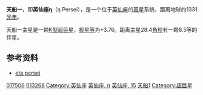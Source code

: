 {{Starbox short |
| name = 天船一（英仙座η）<br>η Persei
| epoch=[[J2000.0|J2000.0]]
| constell=[[英仙座|英仙座]] 
| 星官=[[胃宿|胃宿]] [[天船|天船]]
| ra=02<sup>h</sup> 50<sup>m</sup> 41.8<sup>s</sup>
| dec=+55° 53' 44"
| spectral=K3 Ib-IIa
| appmag_v=+3.76
| dist_ly=1331
| dist_pc=408
| names=Miram, 15 Per, [[Star_catalogue#BS,_BSC,_HR|HR]] 834, [[Henry_Draper_Catalogue|HD]] 17506, FK5 99, [[Star_catalogue#SAO|SAO]] 23655
}}
'''天船一'''，即'''英仙座η'''（η Persei），是一个位于[[英仙座|英仙座]]的[[双星|双星]]系统，距离地球约1331[[光年|光年]]。

天船一主星是一颗[[恒星光谱|K型]][[超巨星|超巨星]]，[[视星等|视星等]]为+3.76。距离主星28.4[[角秒|角秒]]有一颗8.5等的伴星。

== 参考资料 ==
* [http://simbad.u-strasbg.fr/simbad/sim-id?Ident=eta+persei eta persei]{{Wayback|url=http://simbad.u-strasbg.fr/simbad/sim-id?Ident=eta+persei |date=20160318182336 }}

{{Stars of Perseus}}
{{星官|天船|9|10}}
[[Category:HD和HDE天體|017506]]
[[Category:HIP天體|013268]]
[[Category:英仙座|Category:英仙座]]
[[Category:拜耳天體|英仙座, η]]
[[Category:佛氏天體|英仙座, 15]]
[[Category:天船_(星官)|天船1]]
[[Category:超巨星|Category:超巨星]]